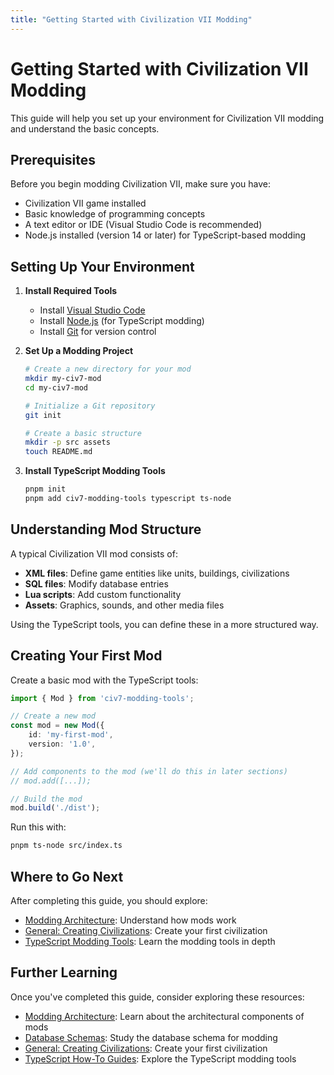 ```yaml
---
title: "Getting Started with Civilization VII Modding"
---
```


# Getting Started with Civilization VII Modding

This guide will help you set up your environment for Civilization VII modding and understand the basic concepts.

## Prerequisites

Before you begin modding Civilization VII, make sure you have:

- Civilization VII game installed
- Basic knowledge of programming concepts
- A text editor or IDE (Visual Studio Code is recommended)
- Node.js installed (version 14 or later) for TypeScript-based modding

## Setting Up Your Environment

1. **Install Required Tools**
   - Install [Visual Studio Code](https://code.visualstudio.com/)
   - Install [Node.js](https://nodejs.org/) (for TypeScript modding)
   - Install [Git](https://git-scm.com/) for version control

2. **Set Up a Modding Project**
   ```bash
   # Create a new directory for your mod
   mkdir my-civ7-mod
   cd my-civ7-mod
   
   # Initialize a Git repository
   git init
   
   # Create a basic structure
   mkdir -p src assets
   touch README.md
   ```

3. **Install TypeScript Modding Tools**
   ```bash
   pnpm init
   pnpm add civ7-modding-tools typescript ts-node
   ```

## Understanding Mod Structure

A typical Civilization VII mod consists of:

- **XML files**: Define game entities like units, buildings, civilizations
- **SQL files**: Modify database entries
- **Lua scripts**: Add custom functionality
- **Assets**: Graphics, sounds, and other media files

Using the TypeScript tools, you can define these in a more structured way.

## Creating Your First Mod

Create a basic mod with the TypeScript tools:

``` typescript icon="code" id="community-guides-getting-started__dfd7476d" tag="code-snippet"
import { Mod } from 'civ7-modding-tools';

// Create a new mod
const mod = new Mod({
    id: 'my-first-mod',
    version: '1.0',
});

// Add components to the mod (we'll do this in later sections)
// mod.add([...]);

// Build the mod
mod.build('./dist');
```

Run this with:
``` bash icon="terminal" id="community-guides-getting-started__38528de6" tag="shell"
pnpm ts-node src/index.ts
```

## Where to Go Next

After completing this guide, you should explore:

- [Modding Architecture](/community/guides/modding-architecture): Understand how mods work
- [General: Creating Civilizations](/community/guides/general-creating-civilizations): Create your first civilization
- [TypeScript Modding Tools](/community/guides/typescript/typescript-overview): Learn the modding tools in depth

## Further Learning

Once you've completed this guide, consider exploring these resources:

- [Modding Architecture](/community/guides/modding-architecture): Learn about the architectural components of mods
- [Database Schemas](/community/guides/database-schemas): Study the database schema for modding
- [General: Creating Civilizations](/community/guides/general-creating-civilizations): Create your first civilization
- [TypeScript How-To Guides](/community/guides/typescript/howto/index): Explore the TypeScript modding tools 